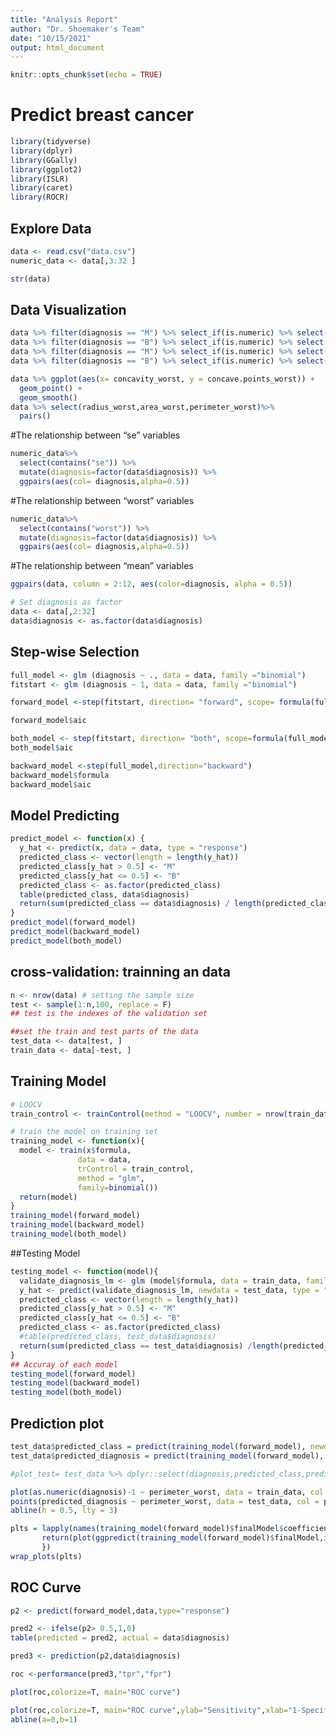 ```yaml
---
title: "Analysis Report"
author: "Dr. Shoemaker's Team"
date: "10/15/2021"
output: html_document
---
```


```r
knitr::opts_chunk$set(echo = TRUE)
```

# Predict breast cancer

```r
library(tidyverse)
library(dplyr)
library(GGally)
library(ggplot2)
library(ISLR)
library(caret)
library(ROCR)
```


## Explore Data
```r
data <- read.csv("data.csv")
numeric_data <- data[,3:32 ]

```

```r
str(data)
```

## Data Visualization

```r
data %>% filter(diagnosis == "M") %>% select_if(is.numeric) %>% select(contains("mean")) %>% pairs()
data %>% filter(diagnosis == "B") %>% select_if(is.numeric) %>% select(contains("mean")) %>% pairs()
data %>% filter(diagnosis == "M") %>% select_if(is.numeric) %>% select(contains("worst")) %>% pairs()
data %>% filter(diagnosis == "B") %>% select_if(is.numeric) %>% select(contains("worst")) %>% pairs()
```

```r
data %>% ggplot(aes(x= concavity_worst, y = concave.points_worst)) +
  geom_point() +
  geom_smooth()
data %>% select(radius_worst,area_worst,perimeter_worst)%>%
  pairs()

```

#The relationship between "se" variables
```r
numeric_data%>%
  select(contains("se")) %>% 
  mutate(diagnosis=factor(data$diagnosis)) %>%
  ggpairs(aes(col= diagnosis,alpha=0.5))
```
#The relationship between "worst" variables

```r
numeric_data%>%
  select(contains("worst")) %>% 
  mutate(diagnosis=factor(data$diagnosis)) %>%
  ggpairs(aes(col= diagnosis,alpha=0.5))
```

#The relationship between "mean" variables

```r
ggpairs(data, column = 2:12, aes(color=diagnosis, alpha = 0.5))
```

```r
# Set diagnosis as factor
data <- data[,2:32]
data$diagnosis <- as.factor(data$diagnosis)
```

## Step-wise Selection
```r

full_model <- glm (diagnosis ~ ., data = data, family ="binomial")
fitstart <- glm (diagnosis ~ 1, data = data, family ="binomial")

forward_model <-step(fitstart, direction= "forward", scope= formula(full_model))

forward_model$aic

both_model <- step(fitstart, direction= "both", scope=formula(full_model))
both_model$aic

backward_model <-step(full_model,direction="backward")
backward_model$formula
backward_model$aic

```

## Model Predicting 
```r
predict_model <- function(x) {
  y_hat <- predict(x, data = data, type = "response") 
  predicted_class <- vector(length = length(y_hat))
  predicted_class[y_hat > 0.5] <- "M"
  predicted_class[y_hat <= 0.5] <- "B"
  predicted_class <- as.factor(predicted_class)
  table(predicted_class, data$diagnosis)
  return(sum(predicted_class == data$diagnosis) / length(predicted_class) * 100)
}
predict_model(forward_model)
predict_model(backward_model)
predict_model(both_model)
```


## cross-validation: trainning an data
```r
n <- nrow(data) # setting the sample size
test <- sample(1:n,100, replace = F)
## test is the indexes of the validation set

##set the train and test parts of the data
test_data <- data[test, ]
train_data <- data[-test, ]

```

## Training Model
```r
# LOOCV 
train_control <- trainControl(method = "LOOCV", number = nrow(train_data))

# train the model on training set
training_model <- function(x){
  model <- train(x$formula,  
               data = data,
               trControl = train_control,
               method = "glm",
               family=binomial())
  return(model)
}
training_model(forward_model)
training_model(backward_model)
training_model(both_model)
```


##Testing Model

```r
testing_model <- function(model){
  validate_diagnosis_lm <- glm (model$formula, data = train_data, family ="binomial")
  y_hat <- predict(validate_diagnosis_lm, newdata = test_data, type = "response")
  predicted_class <- vector(length = length(y_hat))
  predicted_class[y_hat > 0.5] <- "M"
  predicted_class[y_hat <= 0.5] <- "B"
  predicted_class <- as.factor(predicted_class)
  #table(predicted_class, test_data$diagnosis)
  return(sum(predicted_class == test_data$diagnosis) /length(predicted_class) * 100)
}
## Accuray of each model
testing_model(forward_model)
testing_model(backward_model)
testing_model(both_model)
```

## Prediction plot

```r

test_data$predicted_class = predict(training_model(forward_model), newdata = test_data)
test_data$predicted_diagnosis = predict(training_model(forward_model), newdata = test_data, type = "prob")$"M"

#plot_test= test_data %>% dplyr::select(diagnosis,predicted_class,predicted_diagnosis)

plot(as.numeric(diagnosis)-1 ~ perimeter_worst, data = train_data, col = "blue")
points(predicted_diagnosis ~ perimeter_worst, data = test_data, col = predicted_class)
abline(h = 0.5, lty = 3)
```


```r
plts = lapply(names(training_model(forward_model)$finalModel$coefficients)[-1], function(i){
       return(plot(ggpredict(training_model(forward_model)$finalModel,i)))
       })
wrap_plots(plts)
```

## ROC Curve
```r
p2 <- predict(forward_model,data,type="response")

pred2 <- ifelse(p2> 0.5,1,0)
table(predicted = pred2, actual = data$diagnosis)

pred3 <- prediction(p2,data$diagnosis)

roc <-performance(pred3,"tpr","fpr")

plot(roc,colorize=T, main="ROC curve")

plot(roc,colorize=T, main="ROC curve",ylab="Sensitivity",xlab="1-Specificity")
abline(a=0,b=1)

```

